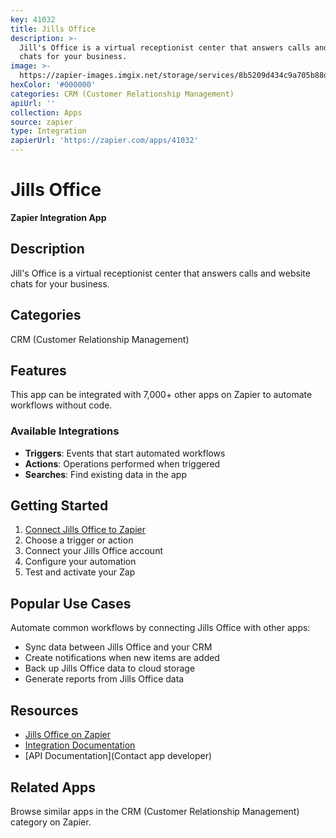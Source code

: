 ```yaml
---
key: 41032
title: Jills Office
description: >-
  Jill's Office is a virtual receptionist center that answers calls and website
  chats for your business.
image: >-
  https://zapier-images.imgix.net/storage/services/8b5209d434c9a705b88de17f25e5e3d8.png?auto=format%2Ccompress&ixlib=python-3.0.0&q=50
hexColor: '#000000'
categories: CRM (Customer Relationship Management)
apiUrl: ''
collection: Apps
source: zapier
type: Integration
zapierUrl: 'https://zapier.com/apps/41032'
---
```

# Jills Office

**Zapier Integration App**

## Description

Jill's Office is a virtual receptionist center that answers calls and website chats for your business.

## Categories

CRM (Customer Relationship Management)

## Features

This app can be integrated with 7,000+ other apps on Zapier to automate workflows without code.

### Available Integrations

- **Triggers**: Events that start automated workflows
- **Actions**: Operations performed when triggered
- **Searches**: Find existing data in the app

## Getting Started

1. [Connect Jills Office to Zapier](https://zapier.com/apps/41032)
2. Choose a trigger or action
3. Connect your Jills Office account
4. Configure your automation
5. Test and activate your Zap

## Popular Use Cases

Automate common workflows by connecting Jills Office with other apps:

- Sync data between Jills Office and your CRM
- Create notifications when new items are added
- Back up Jills Office data to cloud storage
- Generate reports from Jills Office data

## Resources

- [Jills Office on Zapier](https://zapier.com/apps/41032)
- [Integration Documentation](https://zapier.com/apps/41032/integrations)
- [API Documentation](Contact app developer)

## Related Apps

Browse similar apps in the CRM (Customer Relationship Management) category on Zapier.
